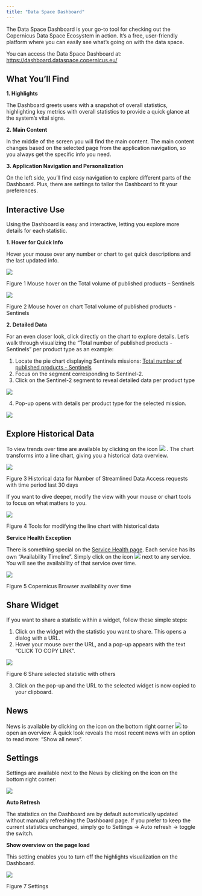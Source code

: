 ```yaml
---
title: "Data Space Dashboard"
---
```


The Data Space Dashboard is your go-to tool for checking out the Copernicus Data Space Ecosystem in action. It's a free, user-friendly platform where you can easily see what’s going on with the data space.

You can access the Data Space Dashboard at:
[https://dashboard.dataspace.copernicus.eu/](https://dashboard.dataspace.copernicus.eu/){target="_blank"}

## What You'll Find

**1. Highlights**

The Dashboard greets users with a snapshot of overall statistics, highlighting key metrics with overall statistics to provide a quick glance at the system’s vital signs.

**2. Main Content**

In the middle of the screen you will find the main content. The main content changes based on the selected page from the application navigation, so you always get the specific info you need.

**3. Application Navigation and Personalization**

On the left side, you'll find easy navigation to explore different parts of the Dashboard. Plus, there are settings to tailor the Dashboard to fit your preferences. 

## Interactive Use

Using the Dashboard is easy and interactive, letting you explore more details for each statistic.

**1. Hover for Quick Info**

Hover your mouse over any number or chart to get quick descriptions and the last updated info.

![](_images/Dashboard_Figure1.png)

Figure 1 Mouse hover on the Total volume of published products – Sentinels

![](_images/Dashboard_Figure2.png)

Figure 2 Mouse hover on chart Total volume of published products - Sentinels

**2. Detailed Data**

For an even closer look, click directly on the chart to explore details. Let’s walk through visualizing the “Total number of published products - Sentinels” per product type as an example:

1.	Locate the pie chart displaying Sentinels missions: [Total number of published products - Sentinels](https://dashboard.dataspace.copernicus.eu/#/?link=eyJpZCI6ImRwX3RvdGFsX251bV9wcm9kX3B1Ymxpc2hlZC1zZW50aW5lbHMiLCJhY3RpdmVQZXJpb2QiOiIzMGQifQ==){target="_blank"}
2.	Focus on the segment corresponding to Sentinel-2.
3.	Click on the Sentinel-2 segment to reveal detailed data per product type

![](_images/Dashboard_PieChart.png)

4.	Pop-up opens with details per product type for the selected mission.

![](_images/Dashboard_BarChart.png)

## Explore Historical Data

To view trends over time are available by clicking on the icon 
![](_images/Dashboard_Line.png) . The chart transforms into a line chart, giving you a historical data overview.

![](_images/Dashboard_Figure3.png)

Figure 3 Historical data for Number of Streamlined Data Access requests with time period last 30 days

If you want to dive deeper, modify the view with your mouse or chart tools to focus on what matters to you.

![](_images/Dashboard_Figure4.png)

Figure 4 Tools for modifying the line chart with historical data


**Service Health Exception**

There is something special on the [Service Health page](https://dashboard.dataspace.copernicus.eu/#/service-health){target="_blank"}. Each service has its own “Availability Timeline”. Simply click on the icon ![](_images/Dashboard_Clock.png) next to any service. You will see the availability of that service over time.

![](_images/Dashboard_Figure5.png)

Figure 5 Copernicus Browser availability over time

## Share Widget

If you want to share a statistic within a widget, follow these simple steps:

1.	Click on the widget with the statistic you want to share. This opens a dialog with a URL.
2.	Hover your mouse over the URL, and a pop-up appears with the text “CLICK TO COPY LINK”.

![](_images/Dashboard_Figure6.png)
 
Figure 6 Share selected statistic with others

3.	Click on the pop-up and the URL to the selected widget is now copied to your clipboard.

## News

News is available by clicking on the icon on the bottom right corner ![](_images/Dashboard_Speaker.png)  to open an overview. A quick look reveals the most recent news with an option to read more: “Show all news”.

## Settings

Settings are available next to the News by clicking on the icon on the bottom right corner:

![](_images/Dashboard_Settings.png) 

**Auto Refresh**

The statistics on the Dashboard are by default automatically updated without manually refreshing the Dashboard page.
If you prefer to keep the current statistics unchanged, simply go to Settings → Auto refresh → toggle the switch.

**Show overview on the page load**

This setting enables you to turn off the highlights visualization on the Dashboard.

![](_images/Dashboard_Figure7.png)

Figure 7 Settings
